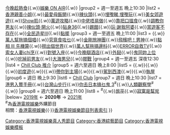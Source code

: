 {{Navbox
|name    = 2020年ViuTV實況娛樂
|title   = [[ViuTV]] 實況娛樂節目（[[ViuTV電視節目列表 (2020年)|2020年]]）
|above = {{align|left| « {{smaller|[[Template:2019年ViuTV實況娛樂|2019]]}} }}  {{align|right|{{smaller|[[Template:2021年ViuTV實況娛樂|2021]]}} » }}
|state = <includeonly>collapsed</includeonly>
|titlestyle = background-color:#87CEFA;
|groupstyle = background-color:#87CEFA;
|belowstyle = color:black; background-color:#87CEFA;
|group1 = 週一至週五 晩上7:30
|list1  = [[今日疫情]]{{.w}}[[今晚趁熱食]]{{.w}}[[娛樂 ON AIR]]{{.w}}{{tsl|yue|轉機 ON AIR}}
|group2 = 週一至週五 晩上10:30
|list2  = [[香港親善小姐]]{{.w}}[[最愛母飯開]]{{.w}}[[辣伙頭]]{{.w}}[[埋嚟睇 埋嚟玩]]{{.w}}[[美女郊遊遊]]{{.w}}[[Show肌]]{{.w}}[[萬遊攻略]]{{.w}}[[中佬唔易做]]{{.w}}[[靠把口搵食]]{{.w}}[[調教你男友]]{{.w}}[[辣伙頭·開火]]{{.w}}[[貼身36]]{{.w}}[[踢館]]{{.w}}[[玩·謝我阿婆]]{{.w}}[[當遊客不存在]]{{.w}}[[全民造星III]]{{.w}}[[點擺]]
|group3 = 週一至週五 晩上11:00
|list3  = {{tsl|yue|一切從失婚開始}}{{.w}}[[萬人幫拖搞個唱]]{{.w}}[[究竟食咗乜]]{{.w}}[[金剛旅神團]]{{.w}}[[飛檳吧！男神]]{{.w}}[[點相 (第三輯)|點相 III 先機算]]{{.w}}[[撈出個世界]]{{.w}}[[萬人幫拖搞邊科]]{{.w}}[[ERROR自救TV]]{{.w}}[[索女人妻ichi烹]]{{.w}}[[對號入座]]{{.w}}[[今晚瞓酒店]]{{.w}}[[外餸]]{{.w}}[[鬼同妳上位]]{{.w}}[[吃掉前男友]]{{.w}}[[大海男兒]]{{.w}}[[膠戰]]
|group4 = 週一至週五 深夜12:30
|list4  = [[Chill Club 推介]]
|group5 = 週六至週日 晩上8:00
|list5  = {{tsl|yue|職時交換}}{{.w}}{{tsl|yue|磚·家|磚·家 2}}{{.w}}{{tsl|yue|豆釘去旅行|豆釘去旅行 2}}{{.w}}[[初度遊]]{{.w}}{{tsl|yue|大廚背後}}{{.w}}[[帶你到主場]]{{.w}}{{tsl|yue|台上台下|台上台下 (電視節目)|台上台下}}{{.w}}[[駕到西澳]]{{.w}}{{tsl|yue|情深說話在廚房}}{{.w}}[[執屋]]
|group6 = 週日 晩上9:30
|list6  = [[Chill Club]]
|group7 = 週日 晩上10:30
|list7  = [[港男入贅手冊]]{{.w}}[[台灣山步行]]{{.w}}[[你去日本搞乜鬼|你去日本搞乜鬼 3]]<sup>#</sup>{{.w}}[[人類觀察學]]<sup>#</sup>{{.w}}{{tsl|yue|Talk星Day}}
|group8 = 週六至週日 晩上11:00
|list8  = {{tsl|jp|得する人損する人|生活小貼士}}<sup>#</sup>{{.w}}[[旅巫]]{{.w}}[[寂寞是幫兇]]
|below= [[ViuTV電視節目列表 (2019年)|2019年]] ← '''2020年''' → [[ViuTV電視節目列表 (2021年)|2021年]]<br/><sup>#</sup>為[[香港電視娛樂]]外購節目<br>相關：[[香港電視娛樂]]{{·}}[[Template:香港電視娛樂節目列表索引|香港電視娛樂節目列表索引]]
}}
<noinclude>
[[Category:香港電視娛樂真人秀節目]]
[[Category:香港綜藝節目]]
[[Category:香港電視娛樂模板]]</noinclude>
